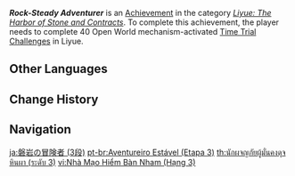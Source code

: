 {{Achievement Infobox
|title        = Rock-Steady Adventurer
|id           = 80055
|order id     = 0055
|category     = Liyue: The Harbor of Stone and Contracts
|description  = Complete 40 Open World mechanism-activated [[Time Trial Challenge]]s in [[Liyue]] ([[The Chasm (Subregion)|The Chasm]] and [[Chenyu Vale]] are counted separately).
|requirements = 
|primogems    = 20
|tracking     = Tracks the amount of Open World mechanism-activated Time Trial Challenges found in Liyue.
|topic        = Time Trial Challenges
|set          = Rock-Steady Adventurer
|tier         = 3
|tiers_total  = 3
}}
'''''Rock-Steady Adventurer''''' is an [[Achievement]] in the category ''[[Liyue: The Harbor of Stone and Contracts]]''. To complete this achievement, the player needs to complete 40 Open World mechanism-activated [[Time Trial Challenge]]s in Liyue.
<!--
==Trivia==

==Video Guides==
{{EVT
|video1   = 
|caption1 = 
}}
-->
==Other Languages==
{{Other Languages|Transclude=Rock-Steady Adventurer}}

==Change History==
{{Change History|1.0}}
<!--
==References==
{{Reflist}}
-->
==Navigation==
{{Achievement Navbox}}

[[ja:磐岩の冒険者 (3段)]]
[[pt-br:Aventureiro Estável (Etapa 3)]]
[[th:นักผจญภัยผู้มั่นคงดุจหินผา (ระดับ 3)]]
[[vi:Nhà Mạo Hiểm Bàn Nham (Hạng 3)]]